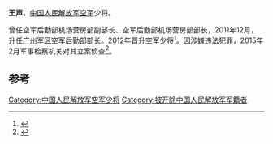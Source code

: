 '''王声'''，[[中国人民解放军空军|中国人民解放军空军]]少将。

曾任空军后勤部机场营房部副部长、空军后勤部机场营房部部长，2011年12月，升任[[中国人民解放军广州军区|广州军区]]空军后勤部部长。2012年晋升空军少将<ref>{{cite news|title=军队近期查处军级以上干部简历|url=http://news.qq.com/a/20150302/064414.htm|accessdate=2015-04-20|newspaper=腾讯网|archive-date=2015-04-27|archive-url=https://web.archive.org/web/20150427111540/http://news.qq.com/a/20150302/064414.htm|dead-url=no}}</ref>。因涉嫌违法犯罪，2015年2月军事检察机关对其立案侦查<ref>{{cite news|title=刚落马的14只军老虎信息全在这！认识一下这些神秘人物|url=http://www.icaijing.com/wemedia/article3366361/|accessdate=2015-04-20|newspaper=澎湃新闻|deadurl=yes|archiveurl=https://web.archive.org/web/20150427144524/http://www.icaijing.com/wemedia/article3366361/|archivedate=2015-04-27}}</ref>。

==参考==
{{reflist}}
{{China-mil-bio-stub}}
{{中共十八大到十九大期间的反腐败工作}}
[[Category:中国人民解放军空军少将|Category:中国人民解放军空军少将]]
[[Category:被开除中国人民解放军军籍者|Category:被开除中国人民解放军军籍者]]